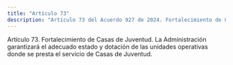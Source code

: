 ```yaml
---
title: "Artículo 73"
description: "Artículo 73 del Acuerdo 927 de 2024. Fortalecimiento de Casas de Juventud."
---
```


Artículo 73. Fortalecimiento de Casas de Juventud. La Administración garantizará el adecuado estado y dotación de las unidades operativas donde se presta el servicio de Casas de Juventud.